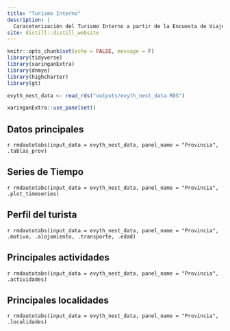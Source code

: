```yaml
---
title: "Turismo Interno"
description: |
  Caraceterización del Turismo Interno a partir de la Encuesta de Viajes y Turismo de los Hogares (EVyTH)
site: distill::distill_website
---
```


```r
knitr::opts_chunk$set(echo = FALSE, message = F)
library(tidyverse)
library(xaringanExtra)
library(dnmye)
library(highcharter)
library(gt)
```

```r
evyth_nest_data <- read_rds("outputs/evyth_nest_data.RDS")

```


```r
xaringanExtra::use_panelset()
```


## Datos principales
`r rmdautotabs(input_data = evyth_nest_data, panel_name = "Provincia", .tablas_prov)`

## Series de Tiempo
`r rmdautotabs(input_data = evyth_nest_data, panel_name = "Provincia", .plot_timeseries)`

## Perfil del turista
`r rmdautotabs(input_data = evyth_nest_data, panel_name = "Provincia", .motivo, .alojamiento, .transporte, .edad)`

## Principales actividades
`r rmdautotabs(input_data = evyth_nest_data, panel_name = "Provincia", .actividades)`

## Principales localidades
`r rmdautotabs(input_data = evyth_nest_data, panel_name = "Provincia", .localidades)`

